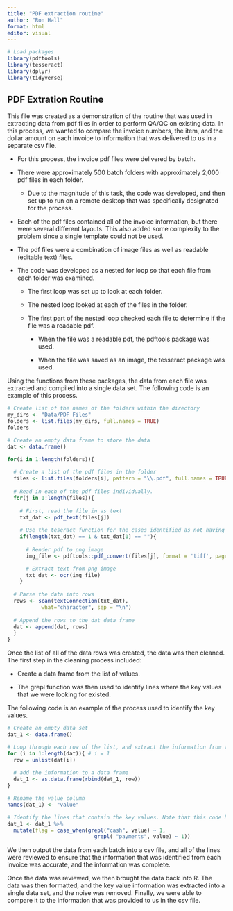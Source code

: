 ---
title: "PDF extraction routine"
author: "Ron Hall"
format: html
editor: visual
---

```{r}
# Load packages 
library(pdftools)
library(tesseract)
library(dplyr)
library(tidyverse)
```

## PDF Extration Routine

This file was created as a demonstration of the routine that was used in extracting data from pdf files in order to perform QA/QC on existing data. In this process, we wanted to compare the invoice numbers, the item, and the dollar amount on each invoice to information that was delivered to us in a separate csv file.

-   For this process, the invoice pdf files were delivered by batch.

-   There were approximately 500 batch folders with approximately 2,000 pdf files in each folder.

    -   Due to the magnitude of this task, the code was developed, and then set up to run on a remote desktop that was specifically designated for the process.

-   Each of the pdf files contained all of the invoice information, but there were several different layouts. This also added some complexity to the problem since a single template could not be used.

-   The pdf files were a combination of image files as well as readable (editable text) files.

-   The code was developed as a nested for loop so that each file from each folder was examined.

    -   The first loop was set up to look at each folder.

    -   The nested loop looked at each of the files in the folder.

    -   The first part of the nested loop checked each file to determine if the file was a readable pdf.

        -   When the file was a readable pdf, the pdftools package was used.

        -   When the file was saved as an image, the tesseract package was used.

Using the functions from these packages, the data from each file was extracted and compiled into a single data set. The following code is an example of this process.

```{r}
# Create list of the names of the folders within the directory
my_dirs <- "Data/PDF Files"
folders <- list.files(my_dirs, full.names = TRUE)
folders

# Create an empty data frame to store the data
dat <- data.frame()

for(i in 1:length(folders)){
  
  # Create a list of the pdf files in the folder
  files <- list.files(folders[i], pattern = "\\.pdf", full.names = TRUE)
  
  # Read in each of the pdf files individually.
  for(j in 1:length(files)){
  
    # First, read the file in as text
    txt_dat <- pdf_text(files[j])
    
    # Use the teseract function for the cases identified as not having text
    if(length(txt_dat) == 1 & txt_dat[1] == ""){
      
      # Render pdf to png image
      img_file <- pdftools::pdf_convert(files[j], format = 'tiff', pages = 1, dpi = 400)

      # Extract text from png image
      txt_dat <- ocr(img_file)
    }
  
  # Parse the data into rows  
  rows <- scan(textConnection(txt_dat), 
           what="character", sep = "\n")
  
  # Append the rows to the dat data frame
  dat <- append(dat, rows)
  }
}
```

Once the list of all of the data rows was created, the data was then cleaned. The first step in the cleaning process included:

-   Create a data frame from the list of values.

-   The grepl function was then used to identify lines where the key values that we were looking for existed.

The following code is an example of the process used to identify the key values.

```{r}

# Create an empty data set
dat_1 <- data.frame()

# Loop through each row of the list, and extract the information from the list of values.
for (i in 1:length(dat)){ # i = 1
  row = unlist(dat[i])
  
  # add the information to a data frame
  dat_1 <- as.data.frame(rbind(dat_1, row))
}

# Rename the value column
names(dat_1) <- "value"

# Identify the lines that contain the key values. Note that this code has been modified to line up with the information contained in the sample files.
dat_1 <- dat_1 %>%
  mutate(flag = case_when(grepl("cash", value) ~ 1,
                            grepl( "payments", value) ~ 1))
```

We then output the data from each batch into a csv file, and all of the lines were reviewed to ensure that the information that was identified from each invoice was accurate, and the information was complete.

Once the data was reviewed, we then brought the data back into R. The data was then formatted, and the key value information was extracted into a single data set, and the noise was removed. Finally, we were able to compare it to the information that was provided to us in the csv file.
